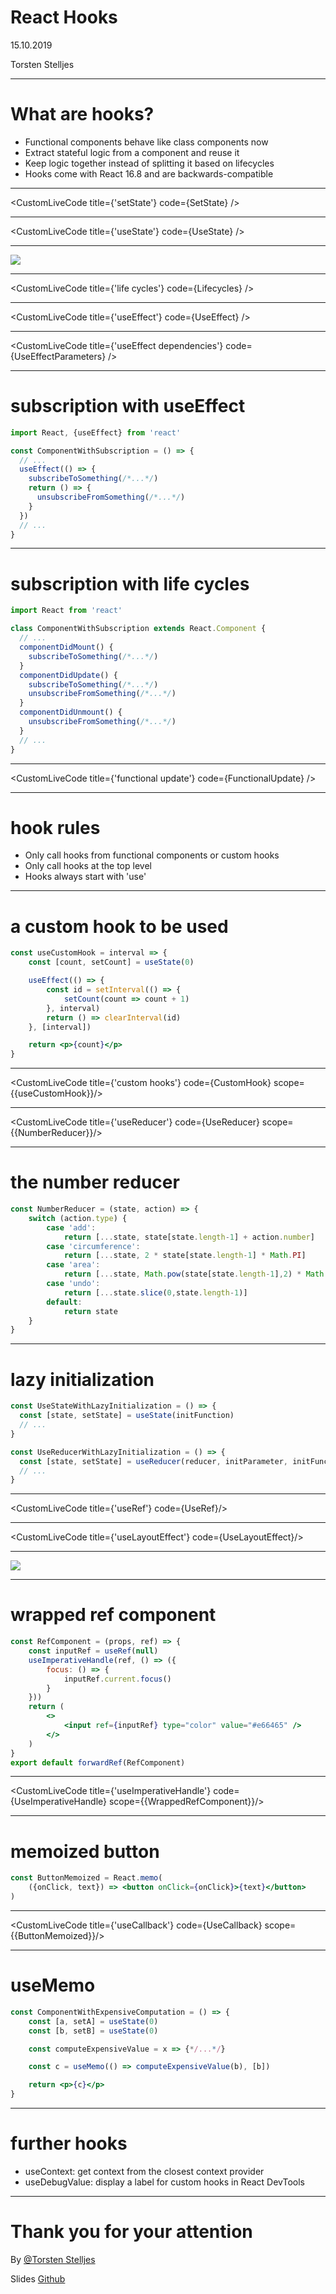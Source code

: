 

<Head>
	<title>React Hooks</title>
</Head>

# React Hooks

15.10.2019

Torsten Stelljes

<Footer/>

---

# What are hooks?

<ul>
<Appear>
<li>Functional components behave like class components now</li>
<li>Extract stateful logic from a component and reuse it</li>
<li>Keep logic together instead of splitting it based on lifecycles</li>
<li>Hooks come with React 16.8 and are backwards-compatible</li>
</Appear>
</ul>

<Footer/>

---

<CustomLiveCode title={'setState'} code={SetState} />

---

<CustomLiveCode title={'useState'} code={UseState} />

---

<Image
  src='lifecycles.png'
  size='contain'
/>

---

<CustomLiveCode title={'life cycles'} code={Lifecycles} />

---

<CustomLiveCode title={'useEffect'} code={UseEffect} />

---

<CustomLiveCode title={'useEffect dependencies'} code={UseEffectParameters} />

---

# subscription with useEffect

```jsx
import React, {useEffect} from 'react'

const ComponentWithSubscription = () => {
  // ...
  useEffect(() => {
    subscribeToSomething(/*...*/)
    return () => {
      unsubscribeFromSomething(/*...*/)
    }
  })
  // ...
}
```

<Footer/>

---

# subscription with life cycles

```jsx
import React from 'react'

class ComponentWithSubscription extends React.Component {
  // ...
  componentDidMount() {
    subscribeToSomething(/*...*/)
  }
  componentDidUpdate() {
    subscribeToSomething(/*...*/)
    unsubscribeFromSomething(/*...*/)
  }
  componentDidUnmount() {
    unsubscribeFromSomething(/*...*/)
  }
  // ...
}
```

<Footer/>

---

<CustomLiveCode title={'functional update'} code={FunctionalUpdate} />

---

# hook rules

<ul>
<Appear>
<li>Only call hooks from functional components or custom hooks</li>
<li>Only call hooks at the top level</li>
<li>Hooks always start with 'use'</li>
</Appear>
</ul>

<Footer/>

---

# a custom hook to be used

```jsx
const useCustomHook = interval => {
    const [count, setCount] = useState(0)

    useEffect(() => {
        const id = setInterval(() => {
            setCount(count => count + 1)
        }, interval)
        return () => clearInterval(id)
    }, [interval])

    return <p>{count}</p>
}
```

<Footer/>

---

<CustomLiveCode title={'custom hooks'} code={CustomHook} scope={{useCustomHook}}/>

---

<CustomLiveCode title={'useReducer'} code={UseReducer} scope={{NumberReducer}}/>

---

# the number reducer

```jsx
const NumberReducer = (state, action) => {
    switch (action.type) {
        case 'add':
            return [...state, state[state.length-1] + action.number]
        case 'circumference':
            return [...state, 2 * state[state.length-1] * Math.PI]
        case 'area':
            return [...state, Math.pow(state[state.length-1],2) * Math.PI]
        case 'undo':
            return [...state.slice(0,state.length-1)]
        default:
            return state
    }
}
```

<Footer/>

---

# lazy initialization

```jsx
const UseStateWithLazyInitialization = () => {
  const [state, setState] = useState(initFunction)
  // ...
}

const UseReducerWithLazyInitialization = () => {
  const [state, setState] = useReducer(reducer, initParameter, initFunction)
  // ...
}
```

<Footer/>

---

<CustomLiveCode title={'useRef'} code={UseRef}/>

---

<CustomLiveCode title={'useLayoutEffect'} code={UseLayoutEffect}/>

---

<Image
  src='hook-flow.png'
  size='contain'
/>

---

# wrapped ref component

```jsx
const RefComponent = (props, ref) => {
    const inputRef = useRef(null)
    useImperativeHandle(ref, () => ({
        focus: () => {
            inputRef.current.focus()
        }
    }))
    return (
        <>
            <input ref={inputRef} type="color" value="#e66465" />
        </>
    )
}
export default forwardRef(RefComponent)
```

<Footer/>

---

<CustomLiveCode title={'useImperativeHandle'} code={UseImperativeHandle} scope={{WrappedRefComponent}}/>

---

# memoized button

```jsx
const ButtonMemoized = React.memo(
    ({onClick, text}) => <button onClick={onClick}>{text}</button>
)
```

<Footer/>

---

<CustomLiveCode title={'useCallback'} code={UseCallback} scope={{ButtonMemoized}}/>

---

# useMemo

```jsx
const ComponentWithExpensiveComputation = () => {
    const [a, setA] = useState(0)
    const [b, setB] = useState(0)

    const computeExpensiveValue = x => {*/...*/}

    const c = useMemo(() => computeExpensiveValue(b), [b])

    return <p>{c}</p>
}
```

<Footer/>

---

# further hooks

<ul>
<Appear>
<li>useContext: get context from the closest context provider</li>
<li>useDebugValue: display a label for custom hooks in React DevTools</li>
</Appear>
</ul>

<Footer/>

---

# Thank you for your attention

By [@Torsten Stelljes](https://froso.de)

Slides [Github](https://github.com/FrontendSolutionsGmbH/react-js-native-meetup-bonn)

<Footer/>